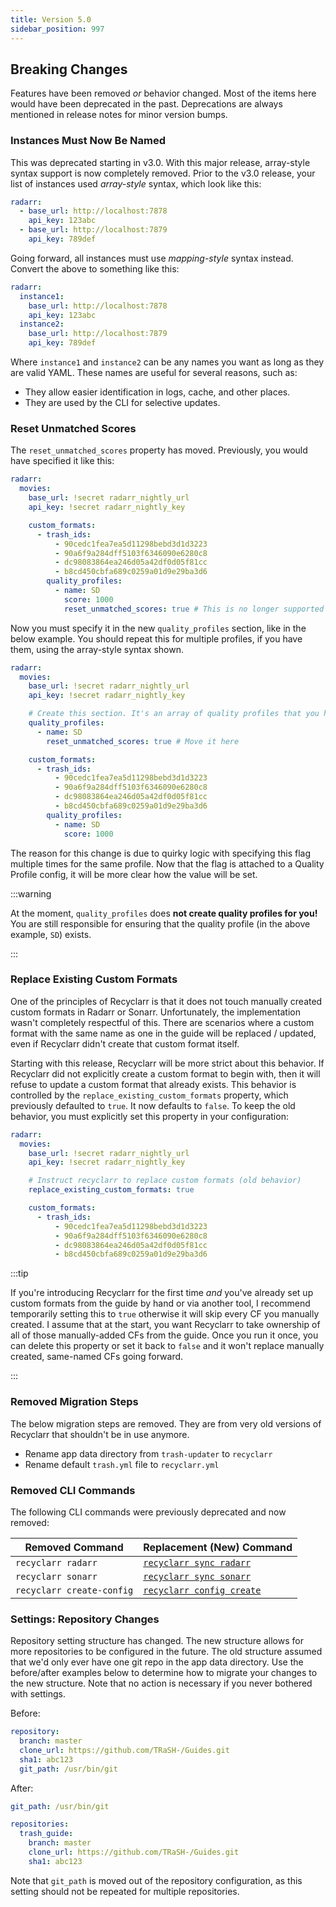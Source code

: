 ```yaml
---
title: Version 5.0
sidebar_position: 997
---
```


## Breaking Changes

Features have been removed *or* behavior changed. Most of the items here would have been deprecated
in the past. Deprecations are always mentioned in release notes for minor version bumps.

### Instances Must Now Be Named

This was deprecated starting in v3.0. With this major release, array-style syntax support is now
completely removed. Prior to the v3.0 release, your list of instances used *array-style* syntax,
which look like this:

```yml
radarr:
  - base_url: http://localhost:7878
    api_key: 123abc
  - base_url: http://localhost:7879
    api_key: 789def
```

Going forward, all instances must use *mapping-style* syntax instead. Convert the above to something
like this:

```yml
radarr:
  instance1:
    base_url: http://localhost:7878
    api_key: 123abc
  instance2:
    base_url: http://localhost:7879
    api_key: 789def
```

Where `instance1` and `instance2` can be any names you want as long as they are valid YAML. These
names are useful for several reasons, such as:

- They allow easier identification in logs, cache, and other places.
- They are used by the CLI for selective updates.

### Reset Unmatched Scores

The `reset_unmatched_scores` property has moved. Previously, you would have specified it like this:

```yml
radarr:
  movies:
    base_url: !secret radarr_nightly_url
    api_key: !secret radarr_nightly_key

    custom_formats:
      - trash_ids:
          - 90cedc1fea7ea5d11298bebd3d1d3223
          - 90a6f9a284dff5103f6346090e6280c8
          - dc98083864ea246d05a42df0d05f81cc
          - b8cd450cbfa689c0259a01d9e29ba3d6
        quality_profiles:
          - name: SD
            score: 1000
            reset_unmatched_scores: true # This is no longer supported
```

Now you must specify it in the new `quality_profiles` section, like in the below example. You should
repeat this for multiple profiles, if you have them, using the array-style syntax shown.

```yml
radarr:
  movies:
    base_url: !secret radarr_nightly_url
    api_key: !secret radarr_nightly_key

    # Create this section. It's an array of quality profiles that you have in your instance.
    quality_profiles:
      - name: SD
        reset_unmatched_scores: true # Move it here

    custom_formats:
      - trash_ids:
          - 90cedc1fea7ea5d11298bebd3d1d3223
          - 90a6f9a284dff5103f6346090e6280c8
          - dc98083864ea246d05a42df0d05f81cc
          - b8cd450cbfa689c0259a01d9e29ba3d6
        quality_profiles:
          - name: SD
            score: 1000
```

The reason for this change is due to quirky logic with specifying this flag multiple times for the
same profile. Now that the flag is attached to a Quality Profile config, it will be more clear how
the value will be set.

:::warning

At the moment, `quality_profiles` does **not create quality profiles for you!** You are still
responsible for ensuring that the quality profile (in the above example, `SD`) exists.

:::

### Replace Existing Custom Formats

One of the principles of Recyclarr is that it does not touch manually created custom formats in
Radarr or Sonarr. Unfortunately, the implementation wasn't completely respectful of this. There are
scenarios where a custom format with the same name as one in the guide will be replaced / updated,
even if Recyclarr didn't create that custom format itself.

Starting with this release, Recyclarr will be more strict about this behavior. If Recyclarr did not
explicitly create a custom format to begin with, then it will refuse to update a custom format that
already exists. This behavior is controlled by the `replace_existing_custom_formats` property, which
previously defaulted to `true`. It now defaults to `false`. To keep the old behavior, you must
explicitly set this property in your configuration:

```yml
radarr:
  movies:
    base_url: !secret radarr_nightly_url
    api_key: !secret radarr_nightly_key

    # Instruct recyclarr to replace custom formats (old behavior)
    replace_existing_custom_formats: true

    custom_formats:
      - trash_ids:
          - 90cedc1fea7ea5d11298bebd3d1d3223
          - 90a6f9a284dff5103f6346090e6280c8
          - dc98083864ea246d05a42df0d05f81cc
          - b8cd450cbfa689c0259a01d9e29ba3d6
```

:::tip

If you're introducing Recyclarr for the first time *and* you've already set up custom formats from
the guide by hand or via another tool, I recommend temporarily setting this to `true` otherwise it
will skip every CF you manually created. I assume that at the start, you want Recyclarr to take
ownership of all of those manually-added CFs from the guide. Once you run it once, you can delete
this property or set it back to `false` and it won't replace manually created, same-named CFs going
forward.

:::

### Removed Migration Steps

The below migration steps are removed. They are from very old versions of Recyclarr that shouldn't
be in use anymore.

- Rename app data directory from `trash-updater` to `recyclarr`
- Rename default `trash.yml` file to `recyclarr.yml`

### Removed CLI Commands

The following CLI commands were previously deprecated and now removed:

| Removed Command           | Replacement (New) Command                                 |
| ------------------------- | --------------------------------------------------------- |
| `recyclarr radarr`        | [`recyclarr sync radarr`](/cli/sync.md)                   |
| `recyclarr sonarr`        | [`recyclarr sync sonarr`](/cli/sync.md)                   |
| `recyclarr create-config` | [`recyclarr config create`](/cli/config/config-create.md) |

### Settings: Repository Changes

Repository setting structure has changed. The new structure allows for more repositories to be
configured in the future. The old structure assumed that we'd only ever have one git repo in the app
data directory. Use the before/after examples below to determine how to migrate your changes to the
new structure. Note that no action is necessary if you never bothered with settings.

Before:

```yml
repository:
  branch: master
  clone_url: https://github.com/TRaSH-/Guides.git
  sha1: abc123
  git_path: /usr/bin/git
```

After:

```yml
git_path: /usr/bin/git

repositories:
  trash_guide:
    branch: master
    clone_url: https://github.com/TRaSH-/Guides.git
    sha1: abc123
```

Note that `git_path` is moved out of the repository configuration, as this setting should not be
repeated for multiple repositories.
